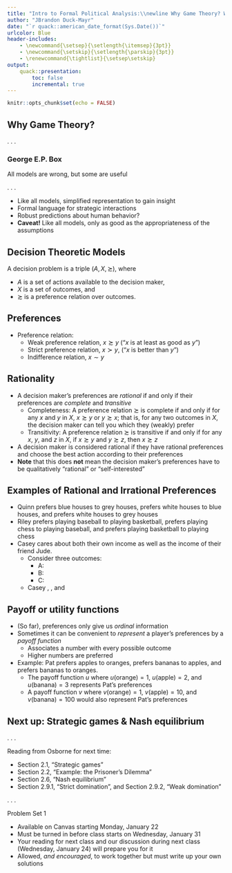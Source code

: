 ```yaml
---
title: "Intro to Formal Political Analysis:\\newline Why Game Theory? What is Game Theory?"
author: "JBrandon Duck-Mayr"
date: "`r quack::american_date_format(Sys.Date())`"
urlcolor: Blue
header-includes:
    - \newcommand{\setsep}{\setlength{\itemsep}{3pt}}
    - \newcommand{\setskip}{\setlength{\parskip}{3pt}}
    - \renewcommand{\tightlist}{\setsep\setskip}
output:
    quack::presentation:
        toc: false
        incremental: true
---
```


```r
knitr::opts_chunk$set(echo = FALSE)
```

## Why Game Theory?

. . .

::: {.block}
### George E.P. Box
All models are wrong, but some are useful
:::

. . .

- Like all models, simplified representation to gain insight
- Formal language for strategic interactions
- Robust predictions about human behavior?
- **Caveat!** Like all models, only as good as the appropriateness of the assumptions

## Decision Theoretic Models

A decision problem is a triple $(A, X, \succsim)$, where

- $A$ is a set of actions available to the decision maker,
- $X$ is a set of outcomes, and
- $\succsim$ is a preference relation over outcomes.

## Preferences

- Preference relation:
  + Weak preference relation, $x \succsim y$ ("$x$ is at least as good as $y$")
  + Strict preference relation, $x \succ y$, ("$x$ is better than $y$")
  + Indifference relation, $x \sim y$

## Rationality

- A decision maker's preferences are *rational* if and only if their preferences are *complete* and *transitive*
  + Completeness: A preference relation $\succsim$ is complete if and only if for any $x$ and $y$ in $X$, $x \succsim y$ or $y \succsim x$; that is, for any two outcomes in $X$, the decision maker can tell you which they (weakly) prefer
  + Transitivity: A preference relation $\succsim$ is transitive if and only if for any $x$, $y$, and $z$ in $X$, if $x \succsim y$ and $y \succsim z$, then $x \succsim z$
- A decision maker is considered rational if they have rational preferences and choose the best action according to their preferences
- **Note** that this does **not** mean the decision maker's preferences have to be qualitatively "rational" or "self-interested"

## Examples of Rational and Irrational Preferences

- Quinn prefers blue houses to grey houses, prefers white houses to blue houses, and prefers white houses to grey houses
- Riley prefers playing baseball to playing basketball, prefers playing chess to playing baseball, and prefers playing basketball to playing chess
- Casey cares about both their own income as well as the income of their friend Jude.
  + Consider three outcomes:
    - A: \textcolor<9-10>{Blue}{Casey makes \$55,000 and Jude makes \$45,000}
    - B: \textcolor<11>{Blue}{\textcolor<9>{DarkGreen}{Casey makes \$100,000 and Jude makes \$50,000}}
    - C: \textcolor<10-11>{DarkGreen}{Casey makes \$50,000 and Jude makes \$100,000}
  + Casey \textcolor<9>{BurntOrange}{prefers B to A}, \textcolor<10>{BurntOrange}{prefers C to A}, and \textcolor<11>{BurntOrange}{prefers C to B}

## Payoff or utility functions

- (So far), preferences only give us *ordinal* information
- Sometimes it can be convenient to *represent* a player's preferences by a *payoff function*
  + Associates a number with every possible outcome
  + Higher numbers are preferred
- Example: Pat prefers apples to oranges, prefers bananas to apples, and prefers bananas to oranges.
  + The payoff function $u$ where $u(\text{orange}) = 1$, $u(\text{apple}) = 2$, and $u(\text{banana}) = 3$ represents Pat's preferences
  + A payoff function $v$ where $v(\text{orange}) = 1$, $v(\text{apple}) = 10$, and $v(\text{banana}) = 100$ would also represent Pat's preferences

## Next up: Strategic games & Nash equilibrium

. . .

::: {.nonincremental}

Reading from Osborne for next time:

- Section 2.1, "Strategic games"
- Section 2.2, "Example: the Prisoner's Dilemma"
- Section 2.6, "Nash equilibrium"
- Section 2.9.1, "Strict domination", and Section 2.9.2, "Weak domination"

. . .

Problem Set 1

- Available on Canvas starting Monday, January 22
- Must be turned in before class starts on Wednesday, January 31
- Your reading for next class and our discussion during next class (Wednesday, January 24) will prepare you for it
- Allowed, *and encouraged*, to work together but must write up your own solutions

:::
